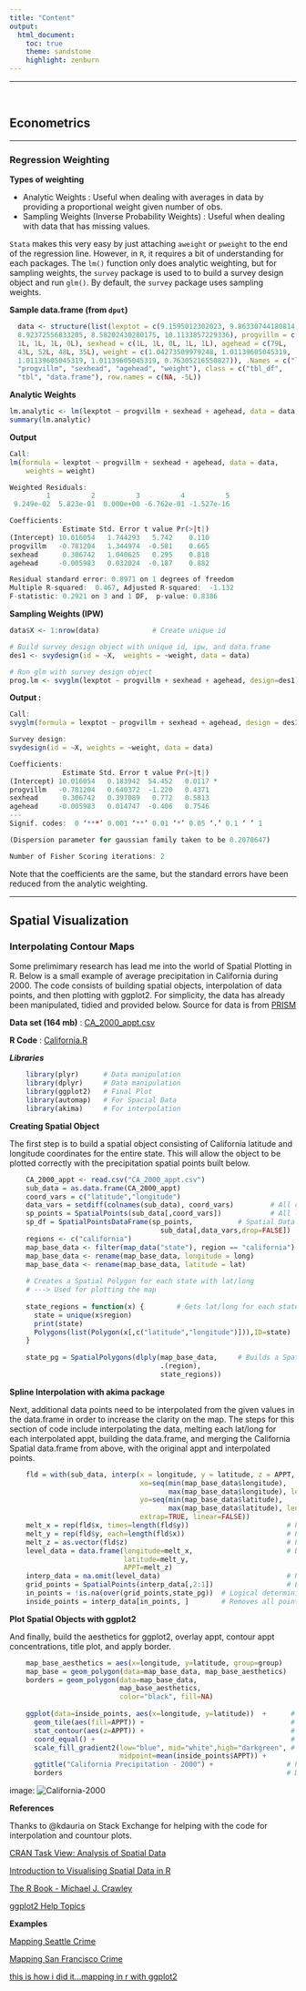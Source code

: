 ```yaml
---
title: "Content"
output:
  html_document:
    toc: true
    theme: sandstone
    highlight: zenburn
---
```


********

<br>

## Econometrics

**********

### Regression Weighting

**Types of weighting**

* Analytic Weights : Useful when dealing with averages in data by providing a proportional weight given number of obs.
* Sampling Weights (Inverse Probability Weights) : Useful when dealing with data that has missing values.

`Stata` makes this very easy by just attaching `aweight` or `pweight` to the end of the regression line. However, in `R`, it requires a bit of understanding for each packages. The `lm()` function only does analytic weighting, but for sampling weights, the `survey` package is used to to build a survey design object and run `glm()`. By default, the `survey` package uses sampling weights.

**Sample data.frame (from `dput`)**

```r
  data <- structure(list(lexptot = c(9.1595012302023, 9.86330744180814, 
  8.92372556833205, 8.58202430280175, 10.1133857229336), progvillm = c(1L, 
  1L, 1L, 1L, 0L), sexhead = c(1L, 1L, 0L, 1L, 1L), agehead = c(79L, 
  43L, 52L, 48L, 35L), weight = c(1.04273509979248, 1.01139605045319, 
  1.01139605045319, 1.01139605045319, 0.76305216550827)), .Names = c("lexptot", 
  "progvillm", "sexhead", "agehead", "weight"), class = c("tbl_df", 
  "tbl", "data.frame"), row.names = c(NA, -5L))
```

**Analytic Weights**

```r
lm.analytic <- lm(lexptot ~ progvillm + sexhead + agehead, data = data, weight = weight)
summary(lm.analytic)
```

**Output**

```r

Call:
lm(formula = lexptot ~ progvillm + sexhead + agehead, data = data, 
    weights = weight)

Weighted Residuals:
         1          2          3          4          5 
 9.249e-02  5.823e-01  0.000e+00 -6.762e-01 -1.527e-16

Coefficients:
             Estimate Std. Error t value Pr(>|t|)
(Intercept) 10.016054   1.744293   5.742    0.110
progvillm   -0.781204   1.344974  -0.581    0.665
sexhead      0.306742   1.040625   0.295    0.818
agehead     -0.005983   0.032024  -0.187    0.882

Residual standard error: 0.8971 on 1 degrees of freedom
Multiple R-squared:  0.467, Adjusted R-squared:  -1.132 
F-statistic: 0.2921 on 3 and 1 DF,  p-value: 0.8386
```

**Sampling Weights (IPW)**

```r
data$X <- 1:nrow(data)             # Create unique id

# Build survey design object with unique id, ipw, and data.frame
des1 <- svydesign(id = ~X,  weights = ~weight, data = data)

# Run glm with survey design object
prog.lm <- svyglm(lexptot ~ progvillm + sexhead + agehead, design=des1)
```

**Output :**

```r
Call:
svyglm(formula = lexptot ~ progvillm + sexhead + agehead, design = des1)

Survey design:
svydesign(id = ~X, weights = ~weight, data = data)

Coefficients:
             Estimate Std. Error t value Pr(>|t|)  
(Intercept) 10.016054   0.183942  54.452   0.0117 *
progvillm   -0.781204   0.640372  -1.220   0.4371  
sexhead      0.306742   0.397089   0.772   0.5813  
agehead     -0.005983   0.014747  -0.406   0.7546  
---
Signif. codes:  0 ‘***’ 0.001 ‘**’ 0.01 ‘*’ 0.05 ‘.’ 0.1 ‘ ’ 1

(Dispersion parameter for gaussian family taken to be 0.2078647)

Number of Fisher Scoring iterations: 2
```

Note that the coefficients are the same, but the standard errors have been reduced from the analytic weighting.

********


## Spatial Visualization

### Interpolating Contour Maps

Some prelimimary research has lead me into the world of Spatial Plotting in R.  Below is a small example of average precipitation in California during 2000.  The code consists of building spatial objects, interpolation of data points, and then plotting with ggplot2.  For simplicity, the data has already been manipulated, tidied and provided below. Source for data is from [PRISM](http://www.prism.oregonstate.edu/)

**Data set (164 mb)** : [CA_2000_appt.csv](https://www.dropbox.com/s/9uwtusn6ij9fdw4/CA_2000_appt.csv?dl=0)

**R Code** : [California.R](code/California.R)

***Libraries***
	
```r
	library(plyr)      # Data manipulation 
	library(dplyr)     # Data manipulation 
	library(ggplot2)   # Final Plot  
	library(automap)   # For Spacial Data
	library(akima)     # For interpolation
```

**Creating Spatial Object**

The first step is to build a spatial object consisting of California latitude and longitude coordinates for the entire state.  This will allow the object to be plotted correctly with the precipitation spatial points built below.

```r
	CA_2000_appt <- read.csv("CA_2000_appt.csv")
	sub_data = as.data.frame(CA_2000_appt)
	coord_vars = c("latitude","longitude")
	data_vars = setdiff(colnames(sub_data), coord_vars)         # All colnames except for Lat/Long
	sp_points = SpatialPoints(sub_data[,coord_vars])            # All lat/long in Spatial Point format
	sp_df = SpatialPointsDataFrame(sp_points,           # Spatial Data Frame of lat/long and remaining cols
	                                 sub_data[,data_vars,drop=FALSE])    
	regions <- c("california")
	map_base_data <- filter(map_data("state"), region == "california")   # Get California lat/long coord.
	map_base_data <- rename(map_base_data, longitude = long)             # Rename columns
	map_base_data <- rename(map_base_data, latitude = lat)
  
	# Creates a Spatial Polygon for each state with lat/long
	# ---> Used for plotting the map
  
	state_regions = function(x) {        # Gets lat/long for each state to build Spatial Polygon
	  state = unique(x$region)
	  print(state)
	  Polygons(list(Polygon(x[,c("latitude","longitude")])),ID=state)
	}	
  
	state_pg = SpatialPolygons(dlply(map_base_data,     # Builds a Spatial Polygon of all state/regions
        	                         .(region), 
                	                 state_regions))  
```

**Spline Interpolation with akima package**

Next, additional data points need to be interpolated from the given values in the data.frame in order to increase the clarity on the map.  The steps for this section of code include interpolating the data, melting each lat/long for each interpolated appt, building the data.frame, and merging the California Spatial data.frame from above, with the original appt and interpolated points.


```r
	fld = with(sub_data, interp(x = longitude, y = latitude, z = APPT, duplicate="median",
	                            xo=seq(min(map_base_data$longitude), 
	                                   max(map_base_data$longitude), length = 100),
	                            yo=seq(min(map_base_data$latitude), 
	                                   max(map_base_data$latitude), length = 100),
	                            extrap=TRUE, linear=FALSE))
	melt_x = rep(fld$x, times=length(fld$y))                        # Pull out longitude values from list
	melt_y = rep(fld$y, each=length(fld$x))                         # Pull out latitude values from list
	melt_z = as.vector(fld$z)                                       # Pull out appt values from list
	level_data = data.frame(longitude=melt_x,                       # Build data.frame
	                        latitude=melt_y, 
	                        APPT=melt_z)                                        
	interp_data = na.omit(level_data)                               # Remove all NA values
	grid_points = SpatialPoints(interp_data[,2:1])                  # Build Spatial Points into object
	in_points = !is.na(over(grid_points,state_pg))  # Logical determining points inside all regions 
	inside_points = interp_data[in_points, ]        # Removes all points outside of Spatial Polygons
```

**Plot Spatial Objects with ggplot2**

And finally, build the aesthetics for ggplot2, overlay appt, contour appt concentrations, title plot, and apply border.

```r
	map_base_aesthetics = aes(x=longitude, y=latitude, group=group)    # Aesthetics for ggplot2
	map_base = geom_polygon(data=map_base_data, map_base_aesthetics)   # Map Base
	borders = geom_polygon(data=map_base_data,                         # Draws boundaries
                	       map_base_aesthetics, 
        	               color="black", fill=NA)    
  
	ggplot(data=inside_points, aes(x=longitude, y=latitude))  +      # Setup ggplot2
	  geom_tile(aes(fill=APPT)) +                                    # Initial overlay of appt
	  stat_contour(aes(z=APPT)) +                                    # Create contours for concentrations
	  coord_equal() +                                                # Equalize plots
	  scale_fill_gradient2(low="blue", mid="white",high="darkgreen", # Set colors for low, mid, high
	                       midpoint=mean(inside_points$APPT)) +
	  ggtitle("California Precipitation - 2000") +                  # Plot title
	  borders                                                       # Draw California border
```	

image: ![California-2000](images/California_appt.png)

**References**

Thanks to @kdauria on Stack Exchange for helping with the code for interpolation and countour plots.

[CRAN Task View: Analysis of Spatial Data](http://cran.r-project.org/web/views/Spatial.html)

[Introduction to Visualising Spatial Data in R](http://cran.r-project.org/doc/contrib/intro-spatial-rl.pdf)

[The R Book - Michael J. Crawley](http://www.amazon.com/R-Book-Michael-J-Crawley/dp/0470973927/ref=sr_1_1?ie=UTF8&qid=1422422058&sr=8-1&keywords=The+R+Book&pebp=1422422059942&peasin=470973927)

[ggplot2 Help Topics](http://docs.ggplot2.org/current/)

**Examples** 

[Mapping Seattle Crime](http://www.sharpsightlabs.com/mapping-seattle-crime/)

[Mapping San Francisco Crime](http://www.sharpsightlabs.com/mapping-san-francisco-crime/)

[this is how i did it...mapping in r with ggplot2](http://nrelscience.org/2013/05/30/this-is-how-i-did-it-mapping-in-r-with-ggplot2/)










  
<script>
  (function(i,s,o,g,r,a,m){i['GoogleAnalyticsObject']=r;i[r]=i[r]||function(){
  (i[r].q=i[r].q||[]).push(arguments)},i[r].l=1*new Date();a=s.createElement(o),
  m=s.getElementsByTagName(o)[0];a.async=1;a.src=g;m.parentNode.insertBefore(a,m)
  })(window,document,'script','https://www.google-analytics.com/analytics.js','ga');

  ga('create', 'UA-61017136-2', 'auto');
  ga('send', 'pageview');

</script>





